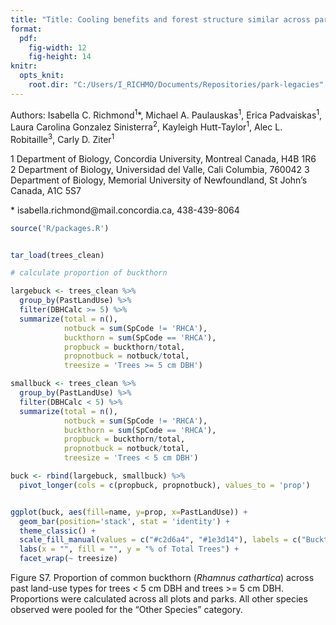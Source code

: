 ```yaml
---
title: "Title: Cooling benefits and forest structure similar across parks with varied land use histories"
format:
  pdf:
    fig-width: 12
    fig-height: 14
knitr:
  opts_knit:
    root.dir: "C:/Users/I_RICHMO/Documents/Repositories/park-legacies"
---
```


Authors: Isabella C. Richmond^1^\*, Michael A. Paulauskas^1^, Erica Padvaiskas^1^, Laura Carolina Gonzalez Sinisterra^2^, Kayleigh Hutt-Taylor^1^, Alec L. Robitaille^3^, Carly D. Ziter^1^

1 Department of Biology, Concordia University, Montreal Canada, H4B 1R6\
2 Department of Biology, Universidad del Valle, Cali Columbia, 760042 3 Department of Biology, Memorial University of Newfoundland, St John's Canada, A1C 5S7

\* isabella.richmond\@mail.concordia.ca, 438-439-8064

```r
source('R/packages.R')


tar_load(trees_clean)
```

```r
# calculate proportion of buckthorn 

largebuck <- trees_clean %>% 
  group_by(PastLandUse) %>% 
  filter(DBHCalc >= 5) %>% 
  summarize(total = n(),
            notbuck = sum(SpCode != 'RHCA'),
            buckthorn = sum(SpCode == 'RHCA'),
            propbuck = buckthorn/total,
            propnotbuck = notbuck/total,
            treesize = 'Trees >= 5 cm DBH')

smallbuck <- trees_clean %>% 
  group_by(PastLandUse) %>% 
  filter(DBHCalc < 5) %>% 
  summarize(total = n(),
            notbuck = sum(SpCode != 'RHCA'),
            buckthorn = sum(SpCode == 'RHCA'),
            propbuck = buckthorn/total,
            propnotbuck = notbuck/total,
            treesize = 'Trees < 5 cm DBH')

buck <- rbind(largebuck, smallbuck) %>% 
  pivot_longer(cols = c(propbuck, propnotbuck), values_to = 'prop')


ggplot(buck, aes(fill=name, y=prop, x=PastLandUse)) + 
  geom_bar(position='stack', stat = 'identity') + 
  theme_classic() + 
  scale_fill_manual(values = c("#c2d6a4", "#1e3d14"), labels = c("Buckthorn", "Other Species")) +
  labs(x = "", fill = "", y = "% of Total Trees") + 
  facet_wrap(~ treesize)

```

Figure S7. Proportion of common buckthorn (*Rhamnus cathartica*) across past land-use types for trees < 5 cm DBH and trees >= 5 cm DBH. Proportions were calculated across all plots and parks. All other species observed were pooled for the "Other Species" category.